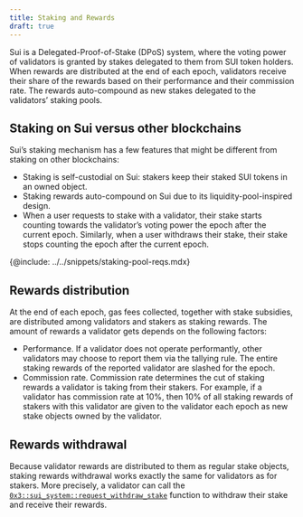 ```yaml
---
title: Staking and Rewards
draft: true
---
```


Sui is a Delegated-Proof-of-Stake (DPoS) system, where the voting power of validators is granted by stakes delegated to them from SUI token holders. When rewards are distributed at the end of each epoch, validators receive their share of the rewards based on their performance and their commission rate. The rewards auto-compound as new stakes delegated to the validators’ staking pools.

## Staking on Sui versus other blockchains

Sui’s staking mechanism has a few features that might be different from staking on other blockchains:

- Staking is self-custodial on Sui: stakers keep their staked SUI tokens in an owned object.
- Staking rewards auto-compound on Sui due to its liquidity-pool-inspired design.
- When a user requests to stake with a validator, their stake starts counting towards the validator’s voting power the epoch after the current epoch. Similarly, when a user withdraws their stake, their stake stops counting the epoch after the current epoch.

{@include: ../../snippets/staking-pool-reqs.mdx}

## Rewards distribution

At the end of each epoch, gas fees collected, together with stake subsidies, are distributed among validators and stakers as staking rewards. The amount of rewards a validator gets depends on the following factors:

- Performance. If a validator does not operate performantly, other validators may choose to report them via the tallying rule. The entire staking rewards of the reported validator are slashed for the epoch.
- Commission rate. Commission rate determines the cut of staking rewards a validator is taking from their stakers. For example, if a validator has commission rate at 10%, then 10% of all staking rewards of stakers with this validator are given to the validator each epoch as new stake objects owned by the validator.

## Rewards withdrawal

Because validator rewards are distributed to them as regular stake objects, staking rewards withdrawal works exactly the same for validators as for stakers. More precisely, a validator can call the  [`0x3::sui_system::request_withdraw_stake`](https://github.com/MystenLabs/sui/blob/6234ae2cc8137f3a2a34cd0aa1ac4fd5f31260e2/crates/sui-framework/packages/sui-system/sources/sui_system.move#L272) function to withdraw their stake and receive their rewards.
